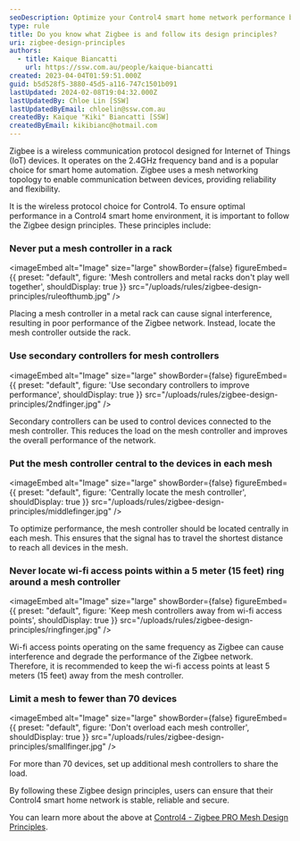 ```yaml
---
seoDescription: Optimize your Control4 smart home network performance by following Zigbee design principles, such as never placing mesh controllers in metal racks and centrally locating them to ensure reliable communication between devices.
type: rule
title: Do you know what Zigbee is and follow its design principles?
uri: zigbee-design-principles
authors:
  - title: Kaique Biancatti
    url: https://ssw.com.au/people/kaique-biancatti
created: 2023-04-04T01:59:51.000Z
guid: b5d528f5-3880-45d5-a116-747c1501b091
lastUpdated: 2024-02-08T19:04:32.000Z
lastUpdatedBy: Chloe Lin [SSW]
lastUpdatedByEmail: chloelin@ssw.com.au
createdBy: Kaique "Kiki" Biancatti [SSW]
createdByEmail: kikibianc@hotmail.com
---
```


Zigbee is a wireless communication protocol designed for Internet of Things (IoT) devices. It operates on the 2.4GHz frequency band and is a popular choice for smart home automation. Zigbee uses a mesh networking topology to enable communication between devices, providing reliability and flexibility.

It is the wireless protocol choice for Control4.
To ensure optimal performance in a Control4 smart home environment, it is important to follow the Zigbee design principles. These principles include:

### Never put a mesh controller in a rack


<imageEmbed
  alt="Image"
  size="large"
  showBorder={false}
  figureEmbed={{
    preset: "default",
    figure: 'Mesh controllers and metal racks don\'t play well together',
    shouldDisplay: true
  }}
  src="/uploads/rules/zigbee-design-principles/ruleofthumb.jpg"
/>

Placing a mesh controller in a metal rack can cause signal interference, resulting in poor performance of the Zigbee network. Instead, locate the mesh controller outside the rack.

### Use secondary controllers for mesh controllers


<imageEmbed
  alt="Image"
  size="large"
  showBorder={false}
  figureEmbed={{
    preset: "default",
    figure: 'Use secondary controllers to improve performance',
    shouldDisplay: true
  }}
  src="/uploads/rules/zigbee-design-principles/2ndfinger.jpg"
/>

Secondary controllers can be used to control devices connected to the mesh controller. This reduces the load on the mesh controller and improves the overall performance of the network.

### Put the mesh controller central to the devices in each mesh


<imageEmbed
  alt="Image"
  size="large"
  showBorder={false}
  figureEmbed={{
    preset: "default",
    figure: 'Centrally locate the mesh controller',
    shouldDisplay: true
  }}
  src="/uploads/rules/zigbee-design-principles/middlefinger.jpg"
/>

To optimize performance, the mesh controller should be located centrally in each mesh. This ensures that the signal has to travel the shortest distance to reach all devices in the mesh.

### Never locate wi-fi access points within a 5 meter (15 feet) ring around a mesh controller


<imageEmbed
  alt="Image"
  size="large"
  showBorder={false}
  figureEmbed={{
    preset: "default",
    figure: 'Keep mesh controllers away from wi-fi access points',
    shouldDisplay: true
  }}
  src="/uploads/rules/zigbee-design-principles/ringfinger.jpg"
/>

Wi-fi access points operating on the same frequency as Zigbee can cause interference and degrade the performance of the Zigbee network. Therefore, it is recommended to keep the wi-fi access points at least 5 meters (15 feet) away from the mesh controller.

### Limit a mesh to fewer than 70 devices


<imageEmbed
  alt="Image"
  size="large"
  showBorder={false}
  figureEmbed={{
    preset: "default",
    figure: 'Don\'t overload each mesh controller',
    shouldDisplay: true
  }}
  src="/uploads/rules/zigbee-design-principles/smallfinger.jpg"
/>

For more than 70 devices, set up additional mesh controllers to share the load.

By following these Zigbee design principles, users can ensure that their Control4 smart home network is stable, reliable and secure.

You can learn more about the above at [Control4 - Zigbee PRO Mesh Design Principles](https://www.control4.com/docs/product/zigbee/infographic/english/latest/zigbee-infographic-rev-a.pdf).
